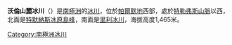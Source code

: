 {{coord|70|0|S|68|15|W|display=title}}

'''沃倫山麓冰川'''（{{lang-en|Warren Ice Piedmont}}）是[[南極洲|南極洲]]的[[冰川|冰川]]，位於[[帕爾默地|帕爾默地]]西部，處於[[特勒弗斯山脈|特勒弗斯山脈]]以西，北面是[[特默納斯冰原島峰|特默納斯冰原島峰]]，南面是[[里利冰川|里利冰川]]，海拔高度1,465米。

{{Antarctica-geo-stub}}
[[Category:南極洲冰川|Category:南極洲冰川]]